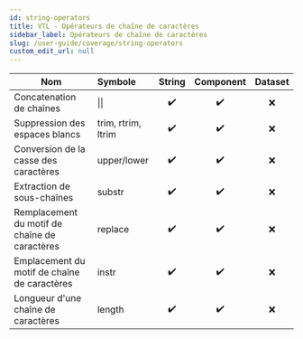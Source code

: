 ```yaml
---
id: string-operators
title: VTL - Opérateurs de chaîne de caractères
sidebar_label: Opérateurs de chaîne de caractères
slug: /user-guide/coverage/string-operators
custom_edit_url: null
---
```


| Nom                                           | Symbole            |       String       |     Component      | Dataset |
| --------------------------------------------- | :----------------- | :----------------: | :----------------: | :-----: |
| Concatenation de chaînes                      | &#124;&#124;       | :heavy_check_mark: | :heavy_check_mark: |   :x:   |
| Suppression des espaces blancs                | trim, rtrim, ltrim | :heavy_check_mark: | :heavy_check_mark: |   :x:   |
| Conversion de la casse des caractères         | upper/lower        | :heavy_check_mark: | :heavy_check_mark: |   :x:   |
| Extraction de sous-chaînes                    | substr             | :heavy_check_mark: | :heavy_check_mark: |   :x:   |
| Remplacement du motif de chaîne de caractères | replace            | :heavy_check_mark: | :heavy_check_mark: |   :x:   |
| Emplacement du motif de chaîne de caractères  | instr              | :heavy_check_mark: | :heavy_check_mark: |   :x:   |
| Longueur d'une chaîne de caractères           | length             | :heavy_check_mark: | :heavy_check_mark: |   :x:   |
